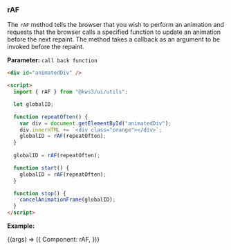
<Version />

<Meta title="Utils/2. Examples/RAF" />

### rAF

The `rAF` method tells the browser that you wish to perform an animation and requests that the browser calls a specified function to update an animation before the next repaint. The method takes a callback as an argument to be invoked before the repaint.

**Parameter:**
`call back function`

```html
<div id="animatedDiv" />

<script>
  import { rAF } from "@kws3/ui/utils";

  let globalID;

  function repeatOften() {
    var div = document.getElementById("animatedDiv");
    div.innerHTML += `<div class="orange"></div>`;
    globalID = rAF(repeatOften);
  }
  
  globalID = rAF(repeatOften);

  function start() {
    globalID = rAF(repeatOften);
  }

  function stop() {
    cancelAnimationFrame(globalID);
  }
</script>
```

**Example:**

<Story name="RAF" args={{}}>
  {(args) => ({
    Component: rAF,
  })}
</Story>
